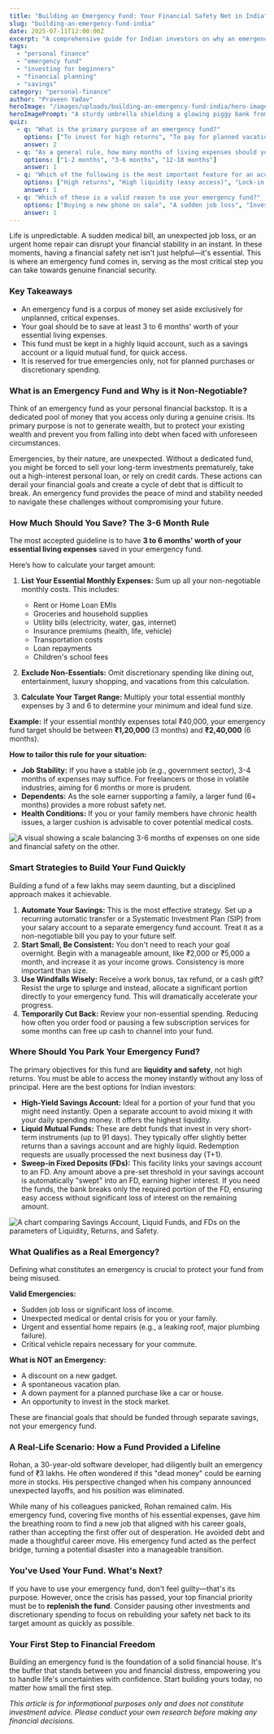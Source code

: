 ```yaml
---
title: "Building an Emergency Fund: Your Financial Safety Net in India"
slug: "building-an-emergency-fund-india"
date: 2025-07-11T12:00:00Z
excerpt: "A comprehensive guide for Indian investors on why an emergency fund is non-negotiable, how to calculate the right amount, where to park it for safety and liquidity, and how to use it wisely."
tags:
  - "personal finance"
  - "emergency fund"
  - "investing for beginners"
  - "financial planning"
  - "savings"
category: "personal-finance"
author: "Praveen Yadav"
heroImage: "/images/uploads/building-an-emergency-fund-india/hero-image.jpg"
heroImagePrompt: "A sturdy umbrella shielding a glowing piggy bank from storm clouds, symbolizing an emergency fund protecting savings during a crisis."
quiz:
  - q: "What is the primary purpose of an emergency fund?"
    options: ["To invest for high returns", "To pay for planned vacations", "To cover unexpected, essential expenses"]
    answer: 2
  - q: "As a general rule, how many months of living expenses should your emergency fund cover?"
    options: ["1-2 months", "3-6 months", "12-18 months"]
    answer: 1
  - q: "Which of the following is the most important feature for an account holding your emergency fund?"
    options: ["High returns", "High liquidity (easy access)", "Lock-in period"]
    answer: 1
  - q: "Which of these is a valid reason to use your emergency fund?"
    options: ["Buying a new phone on sale", "A sudden job loss", "Investing in a trending stock"]
    answer: 1
---
```


Life is unpredictable. A sudden medical bill, an unexpected job loss, or an urgent home repair can disrupt your financial stability in an instant. In these moments, having a financial safety net isn't just helpful—it's essential. This is where an emergency fund comes in, serving as the most critical step you can take towards genuine financial security.

### Key Takeaways
*   An emergency fund is a corpus of money set aside exclusively for unplanned, critical expenses.
*   Your goal should be to save at least 3 to 6 months' worth of your essential living expenses.
*   This fund must be kept in a highly liquid account, such as a savings account or a liquid mutual fund, for quick access.
*   It is reserved for true emergencies only, not for planned purchases or discretionary spending.

### What is an Emergency Fund and Why is it Non-Negotiable?

Think of an emergency fund as your personal financial backstop. It is a dedicated pool of money that you access only during a genuine crisis. Its primary purpose is not to generate wealth, but to protect your existing wealth and prevent you from falling into debt when faced with unforeseen circumstances.

Emergencies, by their nature, are unexpected. Without a dedicated fund, you might be forced to sell your long-term investments prematurely, take out a high-interest personal loan, or rely on credit cards. These actions can derail your financial goals and create a cycle of debt that is difficult to break. An emergency fund provides the peace of mind and stability needed to navigate these challenges without compromising your future.

### How Much Should You Save? The 3-6 Month Rule

The most accepted guideline is to have **3 to 6 months' worth of your essential living expenses** saved in your emergency fund.

Here’s how to calculate your target amount:

1.  **List Your Essential Monthly Expenses:** Sum up all your non-negotiable monthly costs. This includes:
    *   Rent or Home Loan EMIs
    *   Groceries and household supplies
    *   Utility bills (electricity, water, gas, internet)
    *   Insurance premiums (health, life, vehicle)
    *   Transportation costs
    *   Loan repayments
    *   Children's school fees

2.  **Exclude Non-Essentials:** Omit discretionary spending like dining out, entertainment, luxury shopping, and vacations from this calculation.

3.  **Calculate Your Target Range:** Multiply your total essential monthly expenses by 3 and 6 to determine your minimum and ideal fund size.

**Example:** If your essential monthly expenses total ₹40,000, your emergency fund target should be between **₹1,20,000** (3 months) and **₹2,40,000** (6 months).

**How to tailor this rule for your situation:**
*   **Job Stability:** If you have a stable job (e.g., government sector), 3-4 months of expenses may suffice. For freelancers or those in volatile industries, aiming for 6 months or more is prudent.
*   **Dependents:** As the sole earner supporting a family, a larger fund (6+ months) provides a more robust safety net.
*   **Health Conditions:** If you or your family members have chronic health issues, a larger cushion is advisable to cover potential medical costs.

![A visual showing a scale balancing 3-6 months of expenses on one side and financial safety on the other.](/images/uploads/building-an-emergency-fund-india/emergency-fund-calculation.png)

### Smart Strategies to Build Your Fund Quickly

Building a fund of a few lakhs may seem daunting, but a disciplined approach makes it achievable.

1.  **Automate Your Savings:** This is the most effective strategy. Set up a recurring automatic transfer or a Systematic Investment Plan (SIP) from your salary account to a separate emergency fund account. Treat it as a non-negotiable bill you pay to your future self.
2.  **Start Small, Be Consistent:** You don't need to reach your goal overnight. Begin with a manageable amount, like ₹2,000 or ₹5,000 a month, and increase it as your income grows. Consistency is more important than size.
3.  **Use Windfalls Wisely:** Receive a work bonus, tax refund, or a cash gift? Resist the urge to splurge and instead, allocate a significant portion directly to your emergency fund. This will dramatically accelerate your progress.
4.  **Temporarily Cut Back:** Review your non-essential spending. Reducing how often you order food or pausing a few subscription services for some months can free up cash to channel into your fund.

### Where Should You Park Your Emergency Fund?

The primary objectives for this fund are **liquidity and safety**, not high returns. You must be able to access the money instantly without any loss of principal. Here are the best options for Indian investors:

*   **High-Yield Savings Account:** Ideal for a portion of your fund that you might need instantly. Open a separate account to avoid mixing it with your daily spending money. It offers the highest liquidity.
*   **Liquid Mutual Funds:** These are debt funds that invest in very short-term instruments (up to 91 days). They typically offer slightly better returns than a savings account and are highly liquid. Redemption requests are usually processed the next business day (T+1).
*   **Sweep-in Fixed Deposits (FDs):** This facility links your savings account to an FD. Any amount above a pre-set threshold in your savings account is automatically "swept" into an FD, earning higher interest. If you need the funds, the bank breaks only the required portion of the FD, ensuring easy access without significant loss of interest on the remaining amount.

![A chart comparing Savings Account, Liquid Funds, and FDs on the parameters of Liquidity, Returns, and Safety.](/images/uploads/building-an-emergency-fund-india/emergency-fund-options.png)

### What Qualifies as a Real Emergency?

Defining what constitutes an emergency is crucial to protect your fund from being misused.

**Valid Emergencies:**
*   Sudden job loss or significant loss of income.
*   Unexpected medical or dental crisis for you or your family.
*   Urgent and essential home repairs (e.g., a leaking roof, major plumbing failure).
*   Critical vehicle repairs necessary for your commute.

**What is NOT an Emergency:**
*   A discount on a new gadget.
*   A spontaneous vacation plan.
*   A down payment for a planned purchase like a car or house.
*   An opportunity to invest in the stock market.

These are financial goals that should be funded through separate savings, not your emergency fund.

### A Real-Life Scenario: How a Fund Provided a Lifeline

Rohan, a 30-year-old software developer, had diligently built an emergency fund of ₹3 lakhs. He often wondered if this "dead money" could be earning more in stocks. His perspective changed when his company announced unexpected layoffs, and his position was eliminated.

While many of his colleagues panicked, Rohan remained calm. His emergency fund, covering five months of his essential expenses, gave him the breathing room to find a new job that aligned with his career goals, rather than accepting the first offer out of desperation. He avoided debt and made a thoughtful career move. His emergency fund acted as the perfect bridge, turning a potential disaster into a manageable transition.

### You've Used Your Fund. What's Next?

If you have to use your emergency fund, don't feel guilty—that's its purpose. However, once the crisis has passed, your top financial priority must be to **replenish the fund**. Consider pausing other investments and discretionary spending to focus on rebuilding your safety net back to its target amount as quickly as possible.

### Your First Step to Financial Freedom

Building an emergency fund is the foundation of a solid financial house. It's the buffer that stands between you and financial distress, empowering you to handle life's uncertainties with confidence. Start building yours today, no matter how small the first step.

*This article is for informational purposes only and does not constitute investment advice. Please conduct your own research before making any financial decisions.*